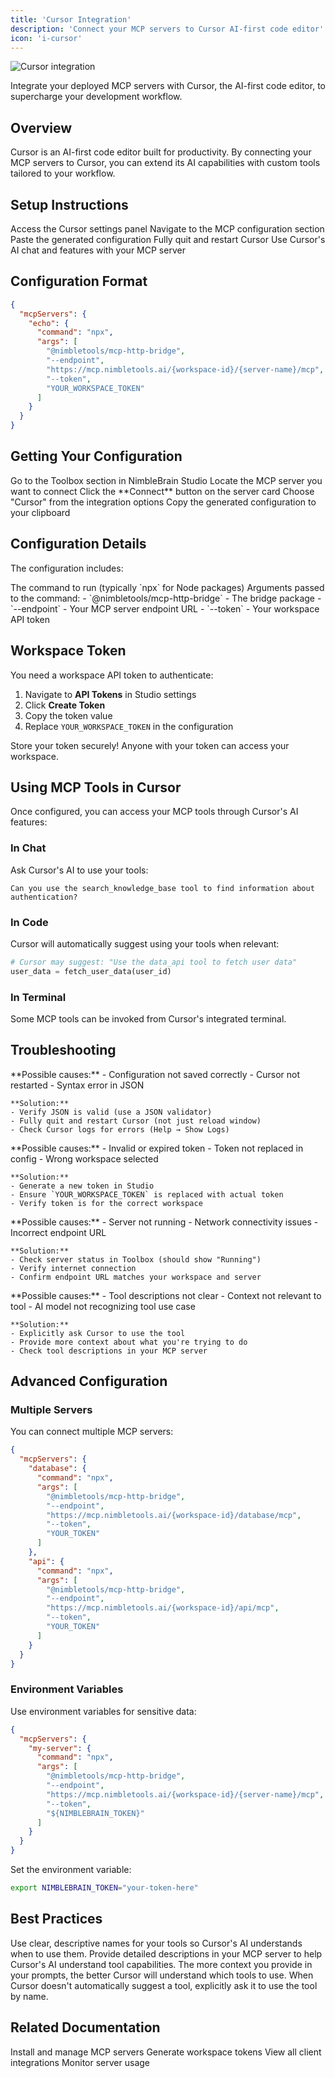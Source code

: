 ```yaml
---
title: 'Cursor Integration'
description: 'Connect your MCP servers to Cursor AI-first code editor'
icon: 'i-cursor'
---
```


<img
  src="/images/studio/connect-modal-cursor.png"
  alt="Cursor integration"
/>

Integrate your deployed MCP servers with Cursor, the AI-first code editor, to supercharge your development workflow.

## Overview

Cursor is an AI-first code editor built for productivity. By connecting your MCP servers to Cursor, you can extend its AI capabilities with custom tools tailored to your workflow.

## Setup Instructions

<Steps>
  <Step title="Open Cursor settings (Cmd/Ctrl + ,)">
    Access the Cursor settings panel
  </Step>
  <Step title='Search for "MCP" or "Model Context Protocol"'>
    Navigate to the MCP configuration section
  </Step>
  <Step title="Add the configuration below to your MCP servers">
    Paste the generated configuration
  </Step>
  <Step title="Restart Cursor">
    Fully quit and restart Cursor
  </Step>
  <Step title="Access the server through Cursor's AI features">
    Use Cursor's AI chat and features with your MCP server
  </Step>
</Steps>

## Configuration Format

```json
{
  "mcpServers": {
    "echo": {
      "command": "npx",
      "args": [
        "@nimbletools/mcp-http-bridge",
        "--endpoint",
        "https://mcp.nimbletools.ai/{workspace-id}/{server-name}/mcp",
        "--token",
        "YOUR_WORKSPACE_TOKEN"
      ]
    }
  }
}
```

## Getting Your Configuration

<Steps>
  <Step title="Navigate to Toolbox">
    Go to the Toolbox section in NimbleBrain Studio
  </Step>
  <Step title="Find Your Server">
    Locate the MCP server you want to connect
  </Step>
  <Step title="Click Connect">
    Click the **Connect** button on the server card
  </Step>
  <Step title="Select Cursor">
    Choose "Cursor" from the integration options
  </Step>
  <Step title="Copy Configuration">
    Copy the generated configuration to your clipboard
  </Step>
</Steps>

## Configuration Details

The configuration includes:

<ResponseField name="command" type="string">
  The command to run (typically `npx` for Node packages)
</ResponseField>

<ResponseField name="args" type="array">
  Arguments passed to the command:
  - `@nimbletools/mcp-http-bridge` - The bridge package
  - `--endpoint` - Your MCP server endpoint URL
  - `--token` - Your workspace API token
</ResponseField>

## Workspace Token

You need a workspace API token to authenticate:

1. Navigate to **API Tokens** in Studio settings
2. Click **Create Token**
3. Copy the token value
4. Replace `YOUR_WORKSPACE_TOKEN` in the configuration

<Callout type="warning">
  Store your token securely! Anyone with your token can access your workspace.
</Callout>

## Using MCP Tools in Cursor

Once configured, you can access your MCP tools through Cursor's AI features:

### In Chat

Ask Cursor's AI to use your tools:
```
Can you use the search_knowledge_base tool to find information about authentication?
```

### In Code

Cursor will automatically suggest using your tools when relevant:
```python
# Cursor may suggest: "Use the data_api tool to fetch user data"
user_data = fetch_user_data(user_id)
```

### In Terminal

Some MCP tools can be invoked from Cursor's integrated terminal.

## Troubleshooting

<AccordionGroup>
  <Accordion title="Server not appearing in Cursor">
    **Possible causes:**
    - Configuration not saved correctly
    - Cursor not restarted
    - Syntax error in JSON

    **Solution:**
    - Verify JSON is valid (use a JSON validator)
    - Fully quit and restart Cursor (not just reload window)
    - Check Cursor logs for errors (Help → Show Logs)
  </Accordion>

  <Accordion title="Authentication errors">
    **Possible causes:**
    - Invalid or expired token
    - Token not replaced in config
    - Wrong workspace selected

    **Solution:**
    - Generate a new token in Studio
    - Ensure `YOUR_WORKSPACE_TOKEN` is replaced with actual token
    - Verify token is for the correct workspace
  </Accordion>

  <Accordion title="Connection timeouts">
    **Possible causes:**
    - Server not running
    - Network connectivity issues
    - Incorrect endpoint URL

    **Solution:**
    - Check server status in Toolbox (should show "Running")
    - Verify internet connection
    - Confirm endpoint URL matches your workspace and server
  </Accordion>

  <Accordion title="Tools not being suggested">
    **Possible causes:**
    - Tool descriptions not clear
    - Context not relevant to tool
    - AI model not recognizing tool use case

    **Solution:**
    - Explicitly ask Cursor to use the tool
    - Provide more context about what you're trying to do
    - Check tool descriptions in your MCP server
  </Accordion>
</AccordionGroup>

## Advanced Configuration

### Multiple Servers

You can connect multiple MCP servers:

```json
{
  "mcpServers": {
    "database": {
      "command": "npx",
      "args": [
        "@nimbletools/mcp-http-bridge",
        "--endpoint",
        "https://mcp.nimbletools.ai/{workspace-id}/database/mcp",
        "--token",
        "YOUR_TOKEN"
      ]
    },
    "api": {
      "command": "npx",
      "args": [
        "@nimbletools/mcp-http-bridge",
        "--endpoint",
        "https://mcp.nimbletools.ai/{workspace-id}/api/mcp",
        "--token",
        "YOUR_TOKEN"
      ]
    }
  }
}
```

### Environment Variables

Use environment variables for sensitive data:

```json
{
  "mcpServers": {
    "my-server": {
      "command": "npx",
      "args": [
        "@nimbletools/mcp-http-bridge",
        "--endpoint",
        "https://mcp.nimbletools.ai/{workspace-id}/{server-name}/mcp",
        "--token",
        "${NIMBLEBRAIN_TOKEN}"
      ]
    }
  }
}
```

Set the environment variable:
```bash
export NIMBLEBRAIN_TOKEN="your-token-here"
```

## Best Practices

<AccordionGroup>
  <Accordion title="Tool Naming">
    Use clear, descriptive names for your tools so Cursor's AI understands when to use them.
  </Accordion>

  <Accordion title="Tool Descriptions">
    Provide detailed descriptions in your MCP server to help Cursor's AI understand tool capabilities.
  </Accordion>

  <Accordion title="Context Matters">
    The more context you provide in your prompts, the better Cursor will understand which tools to use.
  </Accordion>

  <Accordion title="Explicit Requests">
    When Cursor doesn't automatically suggest a tool, explicitly ask it to use the tool by name.
  </Accordion>
</AccordionGroup>

## Related Documentation

<CardGroup cols={2}>
  <Card
    title="Toolbox"
    icon="toolbox"
    href="/studio/toolbox"
  >
    Install and manage MCP servers
  </Card>
  <Card
    title="API Tokens"
    icon="key"
    href="/studio/api-keys"
  >
    Generate workspace tokens
  </Card>
  <Card
    title="All Integrations"
    icon="plug"
    href="/studio/integrations"
  >
    View all client integrations
  </Card>
  <Card
    title="Activity Logs"
    icon="list"
    href="/studio/activity-logs"
  >
    Monitor server usage
  </Card>
</CardGroup>
